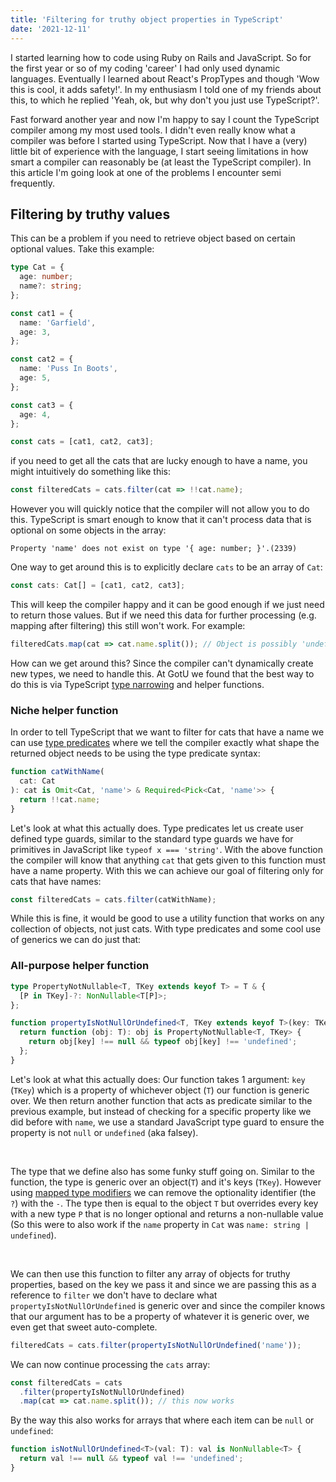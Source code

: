 ```yaml
---
title: 'Filtering for truthy object properties in TypeScript'
date: '2021-12-11'
---
```


I started learning how to code using Ruby on Rails and JavaScript. So for the
first year or so of my coding 'career' I had only used dynamic languages. Eventually
I learned about React's PropTypes and though 'Wow this is cool, it adds safety!'. In
my enthusiasm I told one of my friends about this, to which he replied 'Yeah, ok, but
why don't you just use TypeScript?'.

Fast forward another year and now I'm happy to say I count the TypeScript compiler
among my most used tools. I didn't even really know what a compiler was before I
started using TypeScript. Now that I have a (very) little bit of experience with
the language, I start seeing limitations in how smart a compiler can reasonably be
(at least the TypeScript compiler). In this article I'm going look at one of the problems
I encounter semi frequently.

## Filtering by truthy values

This can be a problem if you need to retrieve object based on certain optional
values. Take this example:

```ts
type Cat = {
  age: number;
  name?: string;
};

const cat1 = {
  name: 'Garfield',
  age: 3,
};

const cat2 = {
  name: 'Puss In Boots',
  age: 5,
};

const cat3 = {
  age: 4,
};

const cats = [cat1, cat2, cat3];
```

if you need to get all the cats that are lucky enough to have a name, you might
intuitively do something like this:

```ts
const filteredCats = cats.filter(cat => !!cat.name);
```

However you will quickly notice that the compiler will not allow you to do this.
TypeScript is smart enough to know that it can't process data that is optional on some
objects in the array:

```log
Property 'name' does not exist on type '{ age: number; }'.(2339)
```

One way to get around this is to explicitly declare `cats` to be an array of `Cat`:

```ts
const cats: Cat[] = [cat1, cat2, cat3];
```

This will keep the compiler happy and it can be good enough if we just need to return
those values. But if we need this data for further processing (e.g. mapping
after filtering) this still won't work. For example:

```ts
filteredCats.map(cat => cat.name.split()); // Object is possibly 'undefined'.(2532)
```

How can we get around this? Since the compiler can't dynamically create new
types, we need to handle this. At GotU we found that the best way to do this
is via TypeScript [type narrowing](https://www.typescriptlang.org/docs/handbook/2/narrowing.html#typeof-type-guards)
and helper functions.

### Niche helper function

In order to tell TypeScript that we want to filter for cats that have a name we can
use [type predicates](https://www.typescriptlang.org/docs/handbook/2/narrowing.html#using-type-predicates)
where we tell the compiler exactly what shape the returned object needs to be using
the type predicate syntax:

```ts
function catWithName(
  cat: Cat
): cat is Omit<Cat, 'name'> & Required<Pick<Cat, 'name'>> {
  return !!cat.name;
}
```

Let's look at what this actually does. Type predicates let us create user defined
type guards, similar to the standard type guards we have for primitives in JavaScript
like `typeof x === 'string'`. With the above function the compiler will know that
anything `cat` that gets given to this function must have a name property. With this
we can achieve our goal of filtering only for cats that have names:

```ts
const filteredCats = cats.filter(catWithName);
```

While this is fine, it would be good to use a utility function that works on any collection
of objects, not just cats. With type predicates and some cool use of generics we can
do just that:

### All-purpose helper function

```ts
type PropertyNotNullable<T, TKey extends keyof T> = T & {
  [P in TKey]-?: NonNullable<T[P]>;
};

function propertyIsNotNullOrUndefined<T, TKey extends keyof T>(key: TKey) {
  return function (obj: T): obj is PropertyNotNullable<T, TKey> {
    return obj[key] !== null && typeof obj[key] !== 'undefined';
  };
}
```

Let's look at what this actually does: Our function takes 1 argument: `key` (`TKey`) which is
a property of whichever object (`T`) our function is generic over. We then
return another function that acts as predicate similar to the previous example, but
instead of checking for a specific property like we did before with `name`, we use
a standard JavaScript type guard to ensure the property is not `null` or `undefined`
(aka falsey).

<br />

The type that we define also has some funky stuff going on. Similar to the function,
the type is generic over an object(`T`) and it's keys (`TKey`). However using [mapped type modifiers](https://www.typescriptlang.org/docs/handbook/release-notes/overview.html#improved-control-over-mapped-type-modifiers)
we can remove the optionality identifier (the `?`) with the `-`. The type then is equal
to the object `T` but overrides every key with a new type `P` that is no longer optional
and returns a non-nullable value (So this were to also work if the `name` property in `Cat`
was `name: string | undefined`).

<br />

We can then use this function to filter any array of objects for truthy properties,
based on the key we pass it and since we are passing this as a reference to `filter`
we don't have to declare what `propertyIsNotNullOrUndefined` is generic over and
since the compiler knows that our argument has to be a property of whatever it is
generic over, we even get that sweet auto-complete.

```ts
filteredCats = cats.filter(propertyIsNotNullOrUndefined('name'));
```

We can now continue processing the `cats` array:

```ts
const filteredCats = cats
  .filter(propertyIsNotNullOrUndefined)
  .map(cat => cat.name.split()); // this now works
```

By the way this also works for arrays that where each item can be `null` or `undefined`:

```ts
function isNotNullOrUndefined<T>(val: T): val is NonNullable<T> {
  return val !== null && typeof val !== 'undefined';
}
```
